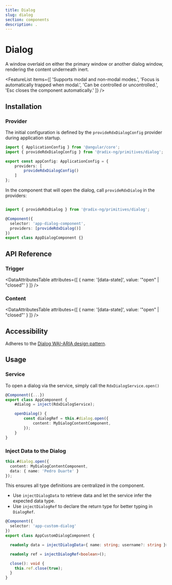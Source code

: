 ```yaml
---
title: Dialog
slug: dialog
section: components
description: .
---
```


# Dialog

<Description>A window overlaid on either the primary window or another dialog window, rendering the content underneath inert.</Description>

<ComponentPreview name="dialog" file="dialog-demo" />

<FeatureList items={[
    'Supports modal and non-modal modes.',
    'Focus is automatically trapped when modal.',
    'Can be controlled or uncontrolled.',
    'Esc closes the component automatically.'
]} />


## Installation

### Provider

The initial configuration is defined by the `provideRdxDialogConfig` provider during application startup.

```typescript
import { ApplicationConfig } from '@angular/core';
import { provideRdxDialogConfig } from '@radix-ng/primitives/dialog';

export const appConfig: ApplicationConfig = {
    providers: [
        provideRdxDialogConfig()
    ]
};
```

In the component that will open the dialog, call `provideRdxDialog` in the providers:
```typescript

import { provideRdxDialog } from '@radix-ng/primitives/dialog';

@Component({
  selector: 'app-dialog-component',
  providers: [provideRdxDialog()]
})
export class AppDialogComponent {}

```

## API Reference

### Trigger

<PropsTable name="RdxDialogTriggerDirective" />

<DataAttributesTable attributes={[
    { name: '[data-state]', value: '"open" | "closed"' }
]} />

### Content

<DataAttributesTable attributes={[
    { name: '[data-state]', value: '"open" | "closed"' }
]} />

## Accessibility
Adheres to the [Dialog WAI-ARIA design pattern](https://www.w3.org/WAI/ARIA/apg/patterns/dialog-modal).

## Usage

### Service

To open a dialog via the service, simply call the `RdxDialogService.open()`

```typescript
@Component({...})
export class AppComponent {
    #dialog = inject(RdxDialogService);

    openDialog() {
        const dialogRef = this.#dialog.open({
            content: MyDialogContentComponent,
        });
    }
}
```

### Inject Data to the Dialog

```typescript
this.#dialog.open({
  content: MyDialogContentComponent,
  data: { name: 'Pedro Duarte' }
});
```

This ensures all type definitions are centralized in the component.

- Use `injectDialogData` to retrieve data and let the service infer the expected data type.
- Use `injectDialogRef` to declare the return type for better typing in `DialogRef`.


```typescript
@Component({
  selector: 'app-custom-dialog'
})
export class AppCustomDialogComponent {

  readonly data = injectDialogData<{ name: string; username?: string }>();

  readonly ref = injectDialogRef<boolean>();

  close(): void {
    this.ref.close(true);
  }
}
```
